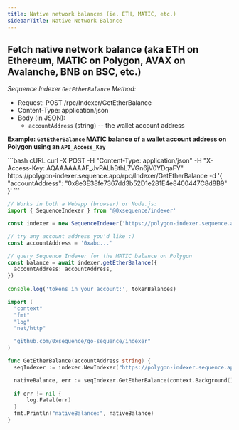 ```yaml
---
title: Native network balances (ie. ETH, MATIC, etc.)
sidebarTitle: Native Network Balance
---
```


## Fetch native network balance (aka ETH on Ethereum, MATIC on Polygon, AVAX on Avalanche, BNB on BSC, etc.)
_Sequence Indexer `GetEtherBalance` Method:_
- Request: POST /rpc/Indexer/GetEtherBalance
- Content-Type: application/json
- Body (in JSON):
  - `accountAddress` (string) -- the wallet account address

**Example: `GetEtherBalance` MATIC balance of a wallet account address on Polygon using an `API_Access_Key`**

<CodeGroup>
  ```bash cURL
  curl -X POST -H "Content-Type: application/json" -H "X-Access-Key: AQAAAAAAAF_JvPALhBthL7VGn6jV0YDqaFY" https://polygon-indexer.sequence.app/rpc/Indexer/GetEtherBalance -d '{ "accountAddress": "0x8e3E38fe7367dd3b52D1e281E4e8400447C8d8B9" }'
  ```

  ```ts Typescript
  // Works in both a Webapp (browser) or Node.js:
  import { SequenceIndexer } from '@0xsequence/indexer'

  const indexer = new SequenceIndexer('https://polygon-indexer.sequence.app', 'AQAAAAAAAF_JvPALhBthL7VGn6jV0YDqaFY')

  // try any account address you'd like :)
  const accountAddress = '0xabc...'

  // query Sequence Indexer for the MATIC balance on Polygon
  const balance = await indexer.getEtherBalance({
  	accountAddress: accountAddress,
  })
  	
  console.log('tokens in your account:', tokenBalances)
  ```

  ```go Go
  import (
  	"context"
  	"fmt"
  	"log"
  	"net/http"

  	"github.com/0xsequence/go-sequence/indexer"
  )

  func GetEtherBalance(accountAddress string) {
  	seqIndexer := indexer.NewIndexer("https://polygon-indexer.sequence.app", "AQAAAAAAAF_JvPALhBthL7VGn6jV0YDqaFY")

  	nativeBalance, err := seqIndexer.GetEtherBalance(context.Background(), &accountAddress)
  	
  	if err != nil {
  		log.Fatal(err)
  	}
  	fmt.Println("nativeBalance:", nativeBalance)
  }
  ```
</CodeGroup>